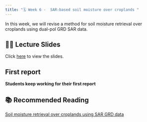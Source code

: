 ```yaml
---
title: "🗓️ Week 6 -  SAR-based soil moisture over croplands "
---
```


In this  week, we will revise a method for soil moisture retrieval over croplands using dual-pol GRD SAR data.

## 👨‍🏫 Lecture Slides 

Click [here](slides.qmd) to view the slides.

## First report 

**Students keep working for their first report**


## 📚 Recommended Reading

[Soil moisture retrieval over croplands using SAR GRD data](https://drive.google.com/file/d/1LljPI4_XBAzD3vcBz96_oEYaruro-lF1/view?usp=sharing)

